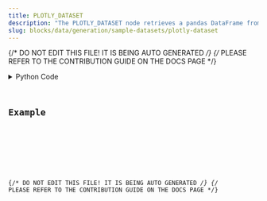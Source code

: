 ```yaml
---
title: PLOTLY_DATASET
description: "The PLOTLY_DATASET node retrieves a pandas DataFrame from a Plotly built-in dataset using the provided dataset_key parameter and returns it wrapped in a Flojoy DataFrame class."
slug: blocks/data/generation/sample-datasets/plotly-dataset
---
```


{/* DO NOT EDIT THIS FILE! IT IS BEING AUTO GENERATED */}
{/* PLEASE REFER TO THE CONTRIBUTION GUIDE ON THE DOCS PAGE */}


<PythonDocsDisplay docstring={docstring} />
<details>
<summary>Python Code</summary>



<Code code={pythonCode} lang="py" wrap theme="dracula" />

[Find this Flojoy Block on GitHub](https://github.com/flojoy-ai/blocks/blob/main/blocks/DATA/GENERATION/SAMPLE_DATASETS/PLOTLY_DATASET/PLOTLY_DATASET.py)

</details>

## Example


<GetHelpWidget />


<AppDisplay app={app} blockName="PLOTLY_DATASET" client:visible />


<Example />

{/* DO NOT EDIT THIS FILE! IT IS BEING AUTO GENERATED */}
{/* PLEASE REFER TO THE CONTRIBUTION GUIDE ON THE DOCS PAGE */}
